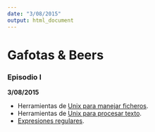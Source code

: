 ```yaml
---
date: "3/08/2015"
output: html_document
---
```


# Gafotas & Beers

### Episodio I 

**3/08/2015**

- Herramientas de [Unix para manejar ficheros](unix-files.html).
- Herramientas de [Unix para procesar texto](unix-text.html).
- [Expresiones regulares](regexes.html).
